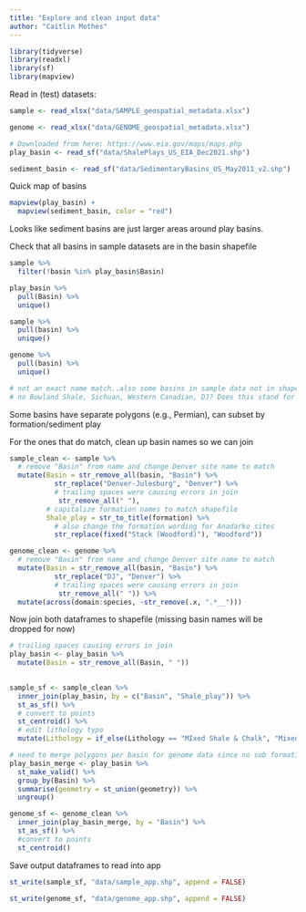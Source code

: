 ```yaml
---
title: "Explore and clean input data"
author: "Caitlin Mothes"
---
```


```r
library(tidyverse)
library(readxl)
library(sf)
library(mapview)
```

Read in (test) datasets:

```r
sample <- read_xlsx("data/SAMPLE_geospatial_metadata.xlsx")

genome <- read_xlsx("data/GENOME_geospatial_metadata.xlsx")

# Downloaded from here: https://www.eia.gov/maps/maps.php
play_basin <- read_sf("data/ShalePlays_US_EIA_Dec2021.shp")

sediment_basin <- read_sf("data/SedimentaryBasins_US_May2011_v2.shp")
```

Quick map of basins

```r
mapview(play_basin) +
  mapview(sediment_basin, color = "red")
```

Looks like sediment basins are just larger areas around play basins.

Check that all basins in sample datasets are in the basin shapefile

```r
sample %>% 
  filter(!basin %in% play_basin$Basin)

play_basin %>% 
  pull(Basin) %>% 
  unique()

sample %>% 
  pull(basin) %>% 
  unique()

genome %>% 
  pull(basin) %>% 
  unique()

# not an exact name match..also some basins in sample data not in shapefile
# no Bowland Shale, Sichuan, Western Canadian, DJ? Does this stand for Denver-Julesberg
```

Some basins have separate polygons (e.g., Permian), can subset by formation/sediment play

For the ones that do match, clean up basin names so we can join

```r
sample_clean <- sample %>%
  # remove "Basin" from name and change Denver site name to match
  mutate(Basin = str_remove_all(basin, "Basin") %>% 
           str_replace("Denver-Julesburg", "Denver") %>% 
           # trailing spaces were causing errors in join
            str_remove_all(" "),
         # capitalize formation names to match shapefile
         Shale_play = str_to_title(formation) %>% 
           # also change the formation wording for Anadarko sites
           str_replace(fixed("Stack (Woodford)"), "Woodford"))

genome_clean <- genome %>% 
  # remove "Basin" from name and change Denver site name to match
  mutate(Basin = str_remove_all(basin, "Basin") %>% 
           str_replace("DJ", "Denver") %>% 
           # trailing spaces were causing errors in join
            str_remove_all(" ")) %>% 
  mutate(across(domain:species, ~str_remove(.x, ".*__")))

```

Now join both dataframes to shapefile (missing basin names will be dropped for now)

```r
# trailing spaces causing errors in join
play_basin <- play_basin %>% 
  mutate(Basin = str_remove_all(Basin, " "))
  

sample_sf <- sample_clean %>% 
  inner_join(play_basin, by = c("Basin", "Shale_play")) %>% 
  st_as_sf() %>% 
  # convert to points
  st_centroid() %>% 
  # edit lithology typo
  mutate(Lithology = if_else(Lithology == "MIxed Shale & Chalk", "Mixed Shale & Chalk", Lithology))


```

```r
# need to merge polygons per basin for genome data since no sub formation info
play_basin_merge <- play_basin %>% 
  st_make_valid() %>% 
  group_by(Basin) %>% 
  summarise(geometry = st_union(geometry)) %>% 
  ungroup()

genome_sf <- genome_clean %>% 
  inner_join(play_basin_merge, by = "Basin") %>% 
  st_as_sf() %>% 
  #convert to points
  st_centroid()
```

Save output dataframes to read into app

```r
st_write(sample_sf, "data/sample_app.shp", append = FALSE)

st_write(genome_sf, "data/genome_app.shp", append = FALSE)
```
